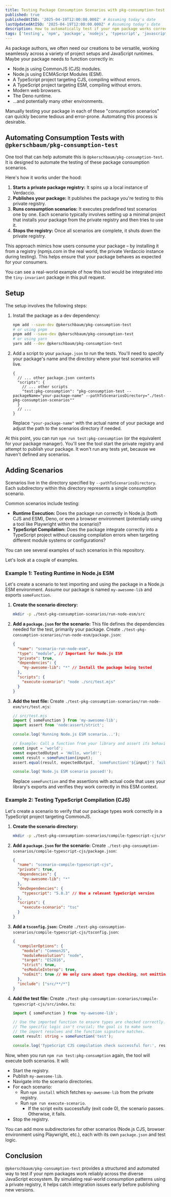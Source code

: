 ```yaml
---
title: Testing Package Consumption Scenarios with pkg-consumption-test
published: true
publishedAtISO: '2025-04-19T12:00:00.000Z' # Assuming today's date
lastUpdatedAtISO: '2025-04-19T12:00:00.000Z' # Assuming today's date
description: How to automatically test if your npm package works correctly in various JavaScript environments like Node.js CJS/ESM, TypeScript, browsers, etc.
tags: ['testing', 'npm', 'package', 'nodejs', 'typescript', 'javascript', 'pkg-consumption-test']
---
```


As package authors, we often need our creations to be versatile, working seamlessly across a variety of project setups and JavaScript runtimes. Maybe your package needs to function correctly in:

- Node.js using CommonJS (CJS) modules.
- Node.js using ECMAScript Modules (ESM).
- A TypeScript project targeting CJS, compiling without errors.
- A TypeScript project targeting ESM, compiling without errors.
- Modern web browsers.
- The Deno runtime.
- ...and potentially many other environments.

Manually testing your package in each of these "consumption scenarios" can quickly become tedious and error-prone. Automating this process is desirable.

## Automating Consumption Tests with `@pkerschbaum/pkg-consumption-test`

One tool that can help automate this is <FancyAnchor href="https://www.npmjs.com/package/@pkerschbaum/pkg-consumption-test">`@pkerschbaum/pkg-consumption-test`</FancyAnchor>. It is designed to automate the testing of these package consumption scenarios.

Here's how it works under the hood:

1.  **Starts a private package registry:** It spins up a local instance of <FancyAnchor href="https://verdaccio.org/">Verdaccio</FancyAnchor>.
2.  **Publishes your package:** It publishes the package you're testing to this private registry.
3.  **Runs consumption scenarios:** It executes predefined test scenarios one by one. Each scenario typically involves setting up a minimal project that installs _your_ package from the private registry and then tries to use it.
4.  **Stops the registry:** Once all scenarios are complete, it shuts down the private registry.

This approach mimics how users consume your package – by installing it from a registry (<FancyAnchor href="https://npmjs.com">npmjs.com</FancyAnchor> in the real world, the private Verdaccio instance during testing). This helps ensure that your package behaves as expected for your consumers.

You can see a real-world example of how this tool would be integrated into the `tiny-invariant` package in <FancyAnchor href="https://github.com/alexreardon/tiny-invariant/pull/164">this pull request</FancyAnchor>.

## Setup

The setup involves the following steps:

1.  Install the package as a dev dependency:

    ```bash
    npm add --save-dev @pkerschbaum/pkg-consumption-test
    # or using pnpm
    pnpm add --save-dev @pkerschbaum/pkg-consumption-test
    # or using yarn
    yarn add --dev @pkerschbaum/pkg-consumption-test
    ```

2.  Add a script to your `package.json` to run the tests. You'll need to specify your package's name and the directory where your test scenarios will live.

    ```jsonc
    {
      // ... other package.json contents
      "scripts": {
        // ... other scripts
        "test:pkg-consumption": "pkg-consumption-test --packageName="your-package-name" --pathToScenariosDirectory="./test-pkg-consumption-scenarios""
      }
      // ...
    }
    ```

    Replace `"your-package-name"` with the actual name of your package and adjust the path to the scenarios directory if needed.

At this point, you can run `npm run test:pkg-consumption` (or the equivalent for your package manager). You'll see the tool start the private registry and attempt to publish your package. It won't run any tests yet, because we haven't defined any scenarios.

## Adding Scenarios

Scenarios live in the directory specified by `--pathToScenariosDirectory`. Each subdirectory within this directory represents a single consumption scenario.

Common scenarios include testing:

- **Runtime Execution:** Does the package run correctly in Node.js (both CJS and ESM), Deno, or even a browser environment (potentially using a tool like Playwright within the scenario)?
- **TypeScript Compilation:** Does the package integrate correctly into a TypeScript project without causing compilation errors when targeting different module systems or configurations?

You can see several examples of such scenarios in <FancyAnchor href="https://github.com/pkerschbaum/packages/tree/main/packages/typescript-eslint-rules-requiring-type-info/test-pkg-consumption-scenarios">this repository</FancyAnchor>.

Let's look at a couple of examples.

### Example 1: Testing Runtime in Node.js ESM

Let's create a scenario to test importing and using the package in a Node.js ESM environment. Assume our package is named `my-awesome-lib` and exports `someFunction`.

1.  **Create the scenario directory:**

    ```bash
    mkdir -p ./test-pkg-consumption-scenarios/run-node-esm/src
    ```

2.  **Add a `package.json` for the scenario:** This file defines the dependencies needed for the test, primarily your package. Create `./test-pkg-consumption-scenarios/run-node-esm/package.json`:

    ```json
    {
      "name": "scenario-run-node-esm",
      "type": "module", // Important for Node.js ESM
      "private": true,
      "dependencies": {
        "my-awesome-lib": "*" // Install the package being tested
      },
      "scripts": {
        "execute-scenario": "node ./src/test.mjs"
      }
    }
    ```

3.  **Add the test file:** Create `./test-pkg-consumption-scenarios/run-node-esm/src/test.mjs`:

    ```javascript
    // src/test.mjs
    import { someFunction } from 'my-awesome-lib';
    import assert from 'node:assert/strict';

    console.log('Running Node.js ESM scenario...');

    // Example: Call a function from your library and assert its behavior
    const input = 'world';
    const expectedOutput = 'Hello, world!';
    const result = someFunction(input);
    assert.equal(result, expectedOutput, `someFunction('${input}') failed.`);

    console.log('Node.js ESM scenario passed!');
    ```

    Replace `someFunction` and the assertions with actual code that uses your library's exports and verifies they work correctly in this ESM context.

### Example 2: Testing TypeScript Compilation (CJS)

Let's create a scenario to verify that our package types work correctly in a TypeScript project targeting CommonJS.

1.  **Create the scenario directory:**

    ```bash
    mkdir -p ./test-pkg-consumption-scenarios/compile-typescript-cjs/src
    ```

2.  **Add a `package.json` for the scenario:** Create `./test-pkg-consumption-scenarios/compile-typescript-cjs/package.json`:

    ```json
    {
      "name": "scenario-compile-typescript-cjs",
      "private": true,
      "dependencies": {
        "my-awesome-lib": "*"
      },
      "devDependencies": {
        "typescript": "5.8.3" // Use a relevant TypeScript version
      },
      "scripts": {
        "execute-scenario": "tsc"
      }
    }
    ```

3.  **Add a `tsconfig.json`:** Create `./test-pkg-consumption-scenarios/compile-typescript-cjs/tsconfig.json`:

    ```json
    {
      "compilerOptions": {
        "module": "CommonJS",
        "moduleResolution": "node",
        "target": "ES2016",
        "strict": true,
        "esModuleInterop": true,
        "noEmit": true // We only care about type checking, not emitting JS
      },
      "include": ["src/**/*"]
    }
    ```

4.  **Add the test file:** Create `./test-pkg-consumption-scenarios/compile-typescript-cjs/src/index.ts`:

    ```typescript
    import { someFunction } from 'my-awesome-lib';

    // Use the imported function to ensure types are checked correctly.
    // The specific logic isn't crucial; the goal is to make sure
    // the import resolves and the function signature matches.
    const result: string = someFunction('test');

    console.log('TypeScript CJS compilation check successful for:', result);
    ```

Now, when you run `npm run test:pkg-consumption` again, the tool will execute both scenarios.
It will:

- Start the registry.
- Publish `my-awesome-lib`.
- Navigate into the scenario directories.
- For each scenario:
  - Run `npm install` which fetches `my-awesome-lib` from the private registry.
  - Run `npm run execute-scenario`.
    - If the script exits successfully (exit code 0), the scenario passes. Otherwise, it fails.
- Stop the registry.

You can add more subdirectories for other scenarios (Node.js CJS, browser environment using Playwright, etc.), each with its own `package.json` and test logic.

## Conclusion

`@pkerschbaum/pkg-consumption-test` provides a structured and automated way to test if your npm packages work reliably across the diverse JavaScript ecosystem. By simulating real-world consumption patterns using a private registry, it helps catch integration issues early before publishing new versions.
